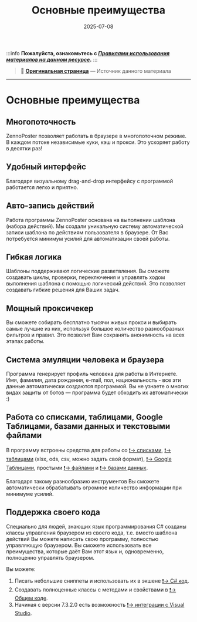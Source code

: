 ﻿---
sidebar_position: 2
title: "Основные преимущества"
description: "Конвертировано из HTML в MDX"
date: "2025-07-08"
converted: true
originalFile: "Основные преимущества.txt"
targetUrl: "https://zennolab.atlassian.net/wiki/spaces/RU/pages/475332677"
---
:::info **Пожалуйста, ознакомьтесь с [*Правилами использования материалов на данном ресурсе*](../Disclaimer).**
:::

> 🔗 **[Оригинальная страница](https://zennolab.atlassian.net/wiki/spaces/RU/pages/475332677)** — Источник данного материала

_______________________________________________  
# Основные преимущества

## **Многопоточность**

ZennoPoster позволяет работать в браузере в многопоточном режиме. В каждом потоке независимые куки, кэш и прокси. Это ускоряет работу в десятки раз!

## **Удобный интерфейс**

Благодаря визуальному drag-and-drop интерфейсу с программой работается легко и приятно.

## **Авто-запись действий**

Работа программы ZennoPoster основана на выполнении шаблона (набора действий). Мы создали уникальную систему автоматической записи шаблона по действиям пользователя в браузере. От Вас потребуется минимум усилий для автоматизации своей работы.

## **Гибкая логика**

Шаблоны поддерживают логические разветвления. Вы сможете создавать циклы, проверки, переключения и управлять ходом выполнения шаблона с помощью логический действий. Это позволяет создавать гибкие решения для Ваших задач.

## **Мощный проксичекер**

Вы сможете собирать бесплатно тысячи живых прокси и выбирать самые лучшие из них, используя большое количество разнообразных фильтров и правил. Это позволит Вам сохранять анонимность на всех этапах работы.

## **Система эмуляции человека и браузера**

Программа генерирует профиль человека для работы в Интернете. Имя, фамилия, дата рождения, e-mail, пол, национальность - все эти данные автоматически создаются программой. Вы не узнаете о многих видах защиты от ботов — программа будет обходить их автоматически :)

## **Работа со списками, таблицами, Google Таблицами, базами данных и текстовыми файлами**

В программу встроены средства для работы со [❗→ списками](/wiki/spaces/RU/pages/534053375 "/wiki/spaces/RU/pages/534053375"), [❗→ таблицами](/wiki/spaces/RU/pages/735903776 "/wiki/spaces/RU/pages/735903776") (xlsx, ods, csv, можно задать свой формат), [❗→ Google Таблицами](https://zennolab.atlassian.net/wiki/spaces/RU/pages/509411347/Google- "https://zennolab.atlassian.net/wiki/spaces/RU/pages/509411347/Google-"), простыми [❗→ файлами](/wiki/spaces/RU/pages/486309948 "/wiki/spaces/RU/pages/486309948") и [❗→ базами данных](/wiki/spaces/RU/pages/486473806 "/wiki/spaces/RU/pages/486473806").

Благодаря такому разнообразию инструментов Вы сможете автоматически обрабатывать огромное количество информации при минимуме усилий.

## **Поддержка своего кода**

Специально для людей, знающих язык программирования C# созданы классы управления браузером из своего кода, т.е. вместо шаблона действий Вы можете написать свою программу, полностью управляющую браузером. Вы сможете использовать все преимущества, которые даёт Вам этот язык и, одновременно, полноценно управлять браузером.

Вы можете:

1. Писать небольшие сниппеты и использовать их в экшене [❗→ C# код](https://zennolab.atlassian.net/wiki/spaces/RU/pages/492011596/C+.net "https://zennolab.atlassian.net/wiki/spaces/RU/pages/492011596/C+.net").
2. Создавать полноценные классы с методами и свойствами в [❗→ Общем коде](https://zennolab.atlassian.net/wiki/spaces/RU/pages/534086229/Using- "https://zennolab.atlassian.net/wiki/spaces/RU/pages/534086229/Using-").
3. Начиная с версии 7.3.2.0 есть возможность [❗→ интеграции с Visual Studio](https://zennolab.atlassian.net/wiki/spaces/RU/pages/1375109121/Visual+Studio "https://zennolab.atlassian.net/wiki/spaces/RU/pages/1375109121/Visual+Studio").
